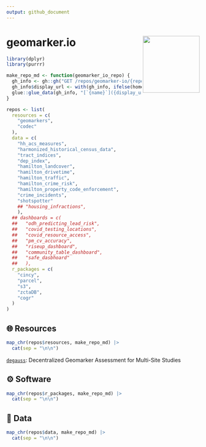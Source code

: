 ```yaml
---
output: github_document
---
```


# geomarker.io <img src='geomarker_io_logo.svg' align="right" height="148.5" /></a>

```r
library(dplyr)
library(purrr)

make_repo_md <- function(geomarker_io_repo) {
  gh_info <- gh::gh("GET /repos/geomarker-io/{repo}", repo = geomarker_io_repo)
  gh_info$display_url <- with(gh_info, ifelse(homepage == "", html_url, homepage))
  glue::glue_data(gh_info, "[`{name}`]({display_url}): {description}", .na="")
}
```

```r
repos <- list(
  resources = c(
    "geomarkers",
    "codec"
  ),
  data = c(
    "hh_acs_measures",
    "harmonized_historical_census_data",
    "tract_indices",
    "dep_index",
    "hamilton_landcover",
    "hamilton_drivetime",
    "hamilton_traffic",
    "hamilton_crime_risk",
    "hamilton_property_code_enforcement",
    "crime_incidents",
    "shotspotter"
    ## "housing_infractions",
    ),
  ## dashboards = c(
  ##   "odh_predicting_lead_risk",
  ##   "covid_testing_locations",
  ##   "covid_resource_access",
  ##   "pm_cv_accuracy",
  ##   "riseup_dashboard",
  ##   "community_table_dashboard",
  ##   "safe_dasbhoard"
  ##   ),
  r_packages = c(
    "cincy",
    "parcel",
    "s3",
    "zctaDB",
    "cogr"
  )
)
```

## 🌐 Resources

```r
map_chr(repos$resources, make_repo_md) |>
  cat(sep = "\n\n")
```

[`degauss`](https://degauss.org): Decentralized Geomarker Assessment for Multi-Site Studies

## ⚙️ Software

```r
map_chr(repos$r_packages, make_repo_md) |>
  cat(sep = "\n\n")
```

## 📁 Data

```r
map_chr(repos$data, make_repo_md) |>
  cat(sep = "\n\n")
```
